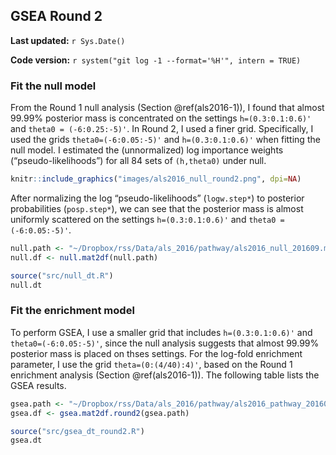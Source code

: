 ## GSEA Round 2 {#als2016-2}

**Last updated:** `r Sys.Date()`

**Code version:** `r system("git log -1 --format='%H'", intern = TRUE)`

### Fit the null model

From the Round 1 null analysis (Section \@ref(als2016-1)), I found that almost 99.99% posterior mass is concentrated on the settings `h=(0.3:0.1:0.6)'` and `theta0 = (-6:0.25:-5)'`. In Round 2, I used a finer grid. Specifically, I used the grids `theta0=(-6:0.05:-5)'` and `h=(0.3:0.1:0.6)'` when fitting the null model. I estimated the (unnormalized) log importance weights ("pseudo-likelihoods") for all 84 sets of `(h,theta0)` under null. 

```r
knitr::include_graphics("images/als2016_null_round2.png", dpi=NA)
```

After normalizing the log "pseudo-likelihoods" (`logw.step*`) to posterior probabilities (`posp.step*`), we can see that the posterior mass is almost uniformly scattered on the settings `h=(0.3:0.1:0.6)'` and `theta0 = (-6:0.05:-5)'`.
```r
null.path <- "~/Dropbox/rss/Data/als_2016/pathway/als2016_null_201609.mat"
null.df <- null.mat2df(null.path)
```

```r
source("src/null_dt.R")
null.dt
```

### Fit the enrichment model

To perform GSEA, I use a smaller grid that includes `h=(0.3:0.1:0.6)'` and `theta0=(-6:0.05:-5)'`, since the null analysis suggests that almost 99.99% posterior mass is placed on thses settings. For the log-fold enrichment parameter, I use the grid `theta=(0:(4/40):4)'`, based on the Round 1 enrichment analysis (Section \@ref(als2016-1)). The following table lists the GSEA results. 
```r
gsea.path <- "~/Dropbox/rss/Data/als_2016/pathway/als2016_pathway_201609.mat"
gsea.df <- gsea.mat2df.round2(gsea.path) 
```

```r
source("src/gsea_dt_round2.R")
gsea.dt
```